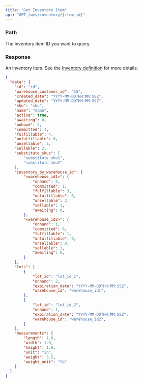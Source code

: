 ```yaml
---
title: "Get Inventory Item"
api: "GET /wms/inventory/{item_id}"
---
```


<Snippet file="headers.mdx" />

### Path

<ParamField path="item_id" type="string" required>
  The inventory item ID you want to query.
</ParamField>

### Response

<ResponseField name="data" type="object">

An inventory item. See the [Inventory definition](/wms-api/inventory/info) for more details.

<Snippet file="inventory.mdx" />

</ResponseField>

<ResponseExample>

```json Response
{
  "data": {
    "id": "id",
    "warehouse_customer_id": "15",
    "created_date": "YYYY-MM-DDTHH:MM:SSZ",
    "updated_date": "YYYY-MM-DDTHH:MM:SSZ",
    "sku": "sku",
    "name": "name",
    "active": true,
    "awaiting": 0,
    "onhand": 5,
    "committed": 1,
    "fulfillable": 4,
    "unfulfillable": 0,
    "unsellable": 2,
    "sellable": 2,
    "substitute_skus": [
        "substitute_sku1",
        "substitute_sku2"
    ],
    "inventory_by_warehouse_id": {
        "<warehouse_id1>": {
            "onhand": 4,
            "committed": 1,
            "fulfillable": 3,
            "unfulfillable": 0,
            "unsellable": 2,
            "sellable": 1,
            "awaiting": 0,
        },
        "<warehouse_id2>": {
            "onhand": 1,
            "committed": 0,
            "fulfillable": 1,
            "unfulfillable": 0,
            "unsellable": 0,
            "sellable": 1,
            "awaiting": 0,
        }
    },
    "lots": [
        {
            "lot_id": "lot_id_1",
            "onhand": 2,
            "expiration_date": "YYYY-MM-DDTHH:MM:SSZ",
            "warehouse_id": "warehouse_id1",
        },
        {
            "lot_id": "lot_id_2",
            "onhand": 1,
            "expiration_date": "YYYY-MM-DDTHH:MM:SSZ",
            "warehouse_id": "warehouse_id2",
        }
    ],
    "measurements": {
        "length": 1.0,
        "width": 1.0,
        "height": 1.0,
        "unit": "in",
        "weight": 3.5,
        "weight_unit": "lb"
    }
  }
}
```

</ResponseExample>
